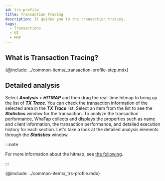 ```yaml
---
id: trs-profile
title: Transaction Tracing
description: It guides you to the transaction tracing.
tags:
  - Transactions
  - UI
  - PHP
---
```


## What is Transaction Tracing?

{@include: ../common-items/_transaction-profile-step.mdx}

## Detailed analysis

Select **_Analysis_** > **_HITMAP_** and then drag the real-time hitmap to bring up the list of **_TX Trace_**. You can check the transaction information of the selected area in the **_TX Trace_** list. Select an item from the list to see the **_Statistics_** window for the transaction. To analyze the transaction performance, WhaTap collects and displays the properties such as name and client information, the transaction performance, and detailed execution history for each section. Let's take a look at the detailed analysis elements through the **_Statistics_** window. 

:::note

For more information about the hitmap, see [the following](trs-view#detail-analysis). 

:::

{@include: ../common-items/_trs-profile.mdx}
